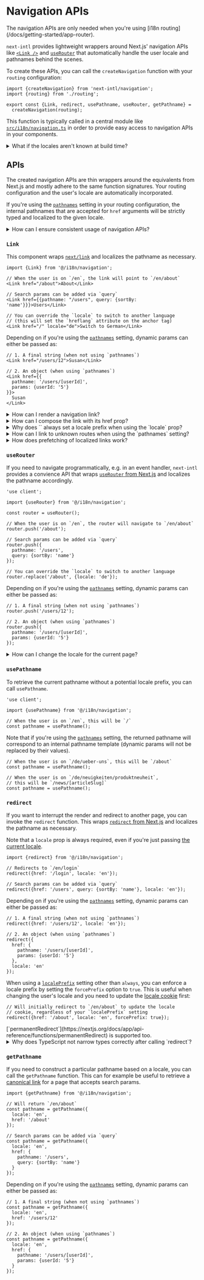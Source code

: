 
# Navigation APIs

<Callout>
  The navigation APIs are only needed when you're using [i18n
  routing](/docs/getting-started/app-router).
</Callout>

`next-intl` provides lightweight wrappers around Next.js' navigation APIs like [`<Link />`](https://nextjs.org/docs/app/api-reference/components/link) and [`useRouter`](https://nextjs.org/docs/app/api-reference/functions/use-router) that automatically handle the user locale and pathnames behind the scenes.

To create these APIs, you can call the `createNavigation` function with your `routing` configuration:

```tsx filename="navigation.ts"
import {createNavigation} from 'next-intl/navigation';
import {routing} from './routing';

export const {Link, redirect, usePathname, useRouter, getPathname} =
  createNavigation(routing);
```

This function is typically called in a central module like [`src/i18n/navigation.ts`](/docs/getting-started/app-router/with-i18n-routing#i18n-navigation) in order to provide easy access to navigation APIs in your components.

<Details id="locales-unknown">
<summary>What if the locales aren't known at build time?</summary>

In case you're building an app where locales can be added and removed at runtime, `createNavigation` can be called without the `locales` argument, therefore allowing any string that is encountered at runtime to be a valid locale. In this case, you'd not use the [`defineRouting`](/docs/routing#define-routing) function.

```tsx filename="navigation.ts"
import {createNavigation} from 'next-intl/navigation';

export const {Link, redirect, usePathname, useRouter, getPathname} =
  createNavigation({
    // ... potentially other routing
    // config, but no `locales` ...
  });
```

Note however that the `locales` argument for the middleware is still mandatory. If you need to fetch the available locales at runtime, you can provide the routing configuration for the middleware [dynamically per request](/docs/routing/middleware#composing-other-middlewares).

</Details>

## APIs

The created navigation APIs are thin wrappers around the equivalents from Next.js and mostly adhere to the same function signatures. Your routing configuration and the user's locale are automatically incorporated.

If you're using the [`pathnames`](/docs/routing#pathnames) setting in your routing configuration, the internal pathnames that are accepted for `href` arguments will be strictly typed and localized to the given locale.

<Details id="lint-consistent-usage">
<summary>How can I ensure consistent usage of navigation APIs?</summary>

To avoid importing APIs like `<Link />` directly from Next.js by accident, you can consider [linting](/docs/workflows/linting#consistent-usage-of-navigation-apis) for the consistent usage of internationalized navigation APIs.

</Details>

### `Link`

This component wraps [`next/link`](https://nextjs.org/docs/app/api-reference/components/link) and localizes the pathname as necessary.

```tsx
import {Link} from '@/i18n/navigation';

// When the user is on `/en`, the link will point to `/en/about`
<Link href="/about">About</Link>

// Search params can be added via `query`
<Link href={{pathname: "/users", query: {sortBy: 'name'}}}>Users</Link>

// You can override the `locale` to switch to another language
// (this will set the `hreflang` attribute on the anchor tag)
<Link href="/" locale="de">Switch to German</Link>
```

Depending on if you're using the [`pathnames`](/docs/routing#pathnames) setting, dynamic params can either be passed as:

```tsx
// 1. A final string (when not using `pathnames`)
<Link href="/users/12">Susan</Link>

// 2. An object (when using `pathnames`)
<Link href={{
  pathname: '/users/[userId]',
  params: {userId: '5'}
}}>
  Susan
</Link>
```

<Details id="link-active">
<summary>How can I render a navigation link?</summary>

The [`useSelectedLayoutSegment` hook](https://nextjs.org/docs/app/api-reference/functions/use-selected-layout-segment) from Next.js allows you to detect if a given child segment is active from within the parent layout. Since this returns an internal pathname, it can be matched against an `href` that you can pass to `Link`.

```tsx filename="NavigationLink.tsx"
'use client';

import {useSelectedLayoutSegment} from 'next/navigation';
import {ComponentProps} from 'react';
import {Link} from '@/i18n/navigation';

export default function NavigationLink({
  href,
  ...rest
}: ComponentProps<typeof Link>) {
  const selectedLayoutSegment = useSelectedLayoutSegment();
  const pathname = selectedLayoutSegment ? `/${selectedLayoutSegment}` : '/';
  const isActive = pathname === href;

  return (
    <Link
      aria-current={isActive ? 'page' : undefined}
      href={href}
      style={{fontWeight: isActive ? 'bold' : 'normal'}}
      {...rest}
    />
  );
}
```

```tsx
<nav>
  <NavigationLink href="/">{t('home')}</NavigationLink>
  <NavigationLink href="/about">{t('about')}</NavigationLink>
  <NavigationLink href="/blog">{t('blog')}</NavigationLink>
</nav>
```

See also the Next.js docs on [creating an active link component](https://nextjs.org/docs/app/api-reference/functions/use-selected-layout-segment#creating-an-active-link-component).

</Details>

<Details id="link-composition">
<summary>How can I compose the link with its href prop?</summary>

If you need to create a component that receives an `href` prop that is forwarded to `Link` internally, you can compose the props from `Link` with the `ComponentProps` type:

```tsx filename="StyledLink.tsx"
import {ComponentProps} from 'react';
import {Link} from '@/i18n/navigation';

type Props = ComponentProps<typeof Link> & {
  color: 'blue' | 'red';
};

export default function StyledLink({color, href, ...rest}: Props) {
  return <Link href={href} style={{color}} {...rest} />;
}
```

In case you're using the [`pathnames`](/docs/routing#pathnames) setting, the `href` prop of the wrapping component will now be strictly typed based on your routing configuration.

</Details>

<Details id="link-locale">
<summary>Why does `<Link />` always set a locale prefix when using the `locale` prop?</summary>

If you're providing a `locale` prop, typically to change the locale of the target page, you might notice that the link's `href` will always include a locale prefix, even if you're using a [`localePrefix`](/docs/routing#locale-prefix) setting other than `always`.

**Example:**

If you're using [`localePrefix: 'as-needed'`](/docs/routing#locale-prefix-as-needed) and `en` is your default locale, then the `href` for this link will still be `/en/about`:

```tsx
// Links to `/en/about`
<Link href="/about" locale="en">
  About
</Link>
```

The reason for this is that a potential [cookie](/docs/routing#locale-cookie) may need to be updated before the user can visit the unprefixed route at `/about`. The prefixed pathname will take care of this and will subsequently redirect to the unprefixed route. This behavior is necessary because links might be interacted with before your page is hydrated and client-side code would have a chance to update the cookie.

If you'd like to avoid this behavior, you can instead use [`useRouter`](#userouter) to switch the locale, which can rely on updating the cookie on the client side before navigating to the target page.

</Details>

<Details id="link-unknown-routes">
<summary>How can I link to unknown routes when using the `pathnames` setting?</summary>

In this case, the navigation APIs are strictly typed and only allow routes specified in the `pathnames` config. If you need to link to unknown routes in certain places, you can disable the type checking on a case-by-case basis:

```tsx
// @ts-expect-error
<Link href="/unknown">...</Link>
```

Unknown routes will be passed through as-is, but will receive relevant locale prefixes in case of absolute pathnames.

</Details>

<Details id="link-prefetching">
<summary>How does prefetching of localized links work?</summary>

`<Link />` from `next-intl` inherits the default prefetch behavior from `next/link`.

The one exception to this is when you've set the `locale` prop. In this case, the link will not be prefetched, because this would otherwise result in prematurely overwriting the [locale cookie](/docs/routing#locale-cookie) as part of the prefetch request.

</Details>

### `useRouter`

If you need to navigate programmatically, e.g. in an event handler, `next-intl` provides a convience API that wraps [`useRouter` from Next.js](https://nextjs.org/docs/app/api-reference/functions/use-router) and localizes the pathname accordingly.

```tsx
'use client';

import {useRouter} from '@/i18n/navigation';

const router = useRouter();

// When the user is on `/en`, the router will navigate to `/en/about`
router.push('/about');

// Search params can be added via `query`
router.push({
  pathname: '/users',
  query: {sortBy: 'name'}
});

// You can override the `locale` to switch to another language
router.replace('/about', {locale: 'de'});
```

Depending on if you're using the [`pathnames`](/docs/routing#pathnames) setting, dynamic params can either be passed as:

```tsx
// 1. A final string (when not using `pathnames`)
router.push('/users/12');

// 2. An object (when using `pathnames`)
router.push({
  pathname: '/users/[userId]',
  params: {userId: '5'}
});
```

<Details id="userouter-change-locale">
<summary>How can I change the locale for the current page?</summary>

By combining [`usePathname`](#usepathname) with [`useRouter`](#userouter), you can change the locale for the current page programmatically by navigating to the same pathname, while overriding the `locale`.

Depending on if you're using the [`pathnames`](/docs/routing#pathnames) setting, you optionally have to forward `params` to potentially resolve an internal pathname.

```tsx
'use client';

import {usePathname, useRouter} from '@/i18n/navigation';
import {useParams} from 'next/navigation';

const pathname = usePathname();
const router = useRouter();

// Without `pathnames`: Pass the current `pathname`
router.replace(pathname, {locale: 'de'});

// With `pathnames`: Pass `params` as well
const params = useParams();
router.replace(
  // @ts-expect-error -- TypeScript will validate that only known `params`
  // are used in combination with a given `pathname`. Since the two will
  // always match for the current route, we can skip runtime checks.
  {pathname, params},
  {locale: 'de'}
);
```

</Details>

### `usePathname`

To retrieve the current pathname without a potential locale prefix, you can call `usePathname`.

```tsx
'use client';

import {usePathname} from '@/i18n/navigation';

// When the user is on `/en`, this will be `/`
const pathname = usePathname();
```

Note that if you're using the [`pathnames`](/docs/routing#pathnames) setting, the returned pathname will correspond to an internal pathname template (dynamic params will not be replaced by their values).

```tsx
// When the user is on `/de/ueber-uns`, this will be `/about`
const pathname = usePathname();

// When the user is on `/de/neuigkeiten/produktneuheit`,
// this will be `/news/[articleSlug]`
const pathname = usePathname();
```

### `redirect`

If you want to interrupt the render and redirect to another page, you can invoke the `redirect` function. This wraps [`redirect` from Next.js](https://nextjs.org/docs/app/api-reference/functions/redirect) and localizes the pathname as necessary.

Note that a `locale` prop is always required, even if you're just passing [the current locale](/docs/usage/configuration#use-locale).

```tsx
import {redirect} from '@/i18n/navigation';

// Redirects to `/en/login`
redirect({href: '/login', locale: 'en'});

// Search params can be added via `query`
redirect({href: '/users', query: {sortBy: 'name'}, locale: 'en'});
```

Depending on if you're using the [`pathnames`](/docs/routing#pathnames) setting, dynamic params can either be passed as:

```tsx
// 1. A final string (when not using `pathnames`)
redirect({href: '/users/12', locale: 'en'});

// 2. An object (when using `pathnames`)
redirect({
  href: {
    pathname: '/users/[userId]',
    params: {userId: '5'}
  },
  locale: 'en'
});
```

When using a [`localePrefix`](/docs/routing#localeprefix) setting other than `always`, you can enforce a locale prefix by setting the `forcePrefix` option to `true`. This is useful when changing the user's locale and you need to update the [locale cookie](/docs/routing#locale-cookie) first:

```tsx
// Will initially redirect to `/en/about` to update the locale
// cookie, regardless of your `localePrefix` setting
redirect({href: '/about', locale: 'en', forcePrefix: true});
```

<Callout>
  [`permanentRedirect`](https://nextjs.org/docs/app/api-reference/functions/permanentRedirect)
  is supported too.
</Callout>

<Details id="redirect-typescript-narrowing">
<summary>Why does TypeScript not narrow types correctly after calling `redirect`?</summary>

TypeScript currently has a [limitation](https://github.com/amannn/next-intl/issues/823#issuecomment-2421891151) with control flow analysis, which results in not being able to narrow types correctly after calling `redirect` as well as detecting unreachable code:

```tsx
import {redirect} from '@/i18n/navigation';

function UserProfile({userId}: {userId?: string}) {
  if (!userId) {
    redirect({href: '/login', locale: 'en'});
  }

  // `userId` should be narrowed to `string` here,
  // but TypeScript doesn't analyze this correctly
}
```

To work around this limitation, you can return the call to the `redirect` function:

```tsx
if (!userId) {
  return redirect({href: '/login', locale: 'en'});
}

// ✅ `userId` is narrowed to `string` here
```

</Details>

### `getPathname`

If you need to construct a particular pathname based on a locale, you can call the `getPathname` function. This can for example be useful to retrieve a [canonical link](https://nextjs.org/docs/app/api-reference/functions/generate-metadata#alternates) for a page that accepts search params.

```tsx
import {getPathname} from '@/i18n/navigation';

// Will return `/en/about`
const pathname = getPathname({
  locale: 'en',
  href: '/about'
});

// Search params can be added via `query`
const pathname = getPathname({
  locale: 'en',
  href: {
    pathname: '/users',
    query: {sortBy: 'name'}
  }
});
```

Depending on if you're using the [`pathnames`](/docs/routing#pathnames) setting, dynamic params can either be passed as:

```tsx
// 1. A final string (when not using `pathnames`)
const pathname = getPathname({
  locale: 'en',
  href: '/users/12'
});

// 2. An object (when using `pathnames`)
const pathname = getPathname({
  locale: 'en',
  href: {
    pathname: '/users/[userId]',
    params: {userId: '5'}
  }
});
```

